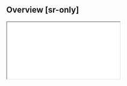 ## Overview [sr-only]
<ResizeZone width="100%" originX="center" showRuler>
    <IFrame src="/examples/responsive-gallery" height={360} />
</ResizeZone>
```html
<div class="grid-cols:2 grid-cols:3**@xs** grid-cols:4**@sm** grid-cols:5**@md** …">…</div>
```
The syntax in Master CSS allows for the conditional application of styles at different viewports, with up to [11 predefined viewport widths](/reference/screens) available.

This comprehensive coverage caters to the modern web layout scenario.
<Default />
To customize responsive breakpoints, see the [At](/reference/at#add-a-responsive-breakpoint) documentation.

## Development strategies
When it comes to designing and developing responsive web pages, [Mobile-first](#mobile-first) and [Desktop-first](#desktop-first) are two common development strategies. The decision between these two strategies depends on your project requirements, target audience, and operational decisions.

Also, we propose another flexible strategy － [Syntax-first](#syntax-first).

### Mobile-first
The Mobile-first development strategy is a design and development approach that initially focuses on designing and optimizing for smaller screen sizes, such as mobile phones and tablets, and then gradually expanding to larger screen sizes, including desktop computers.

For example, your company is launching a game primarily targeting mobile users with potential future releases for desktop users based on market response; adopting a mobile-first strategy would be ideal at this stage.

(i) In mobile-first, **styles not bound by viewports are considered to define the mobile UI.**
```html
<p class="font:24">
```
Gradually adjust the UI for larger viewports.

(wand) Increase the font size to `32/16rem` when the viewport width is larger than `1024px`.
```html
<p class="font:24 **font:32@md** …">
<!-- equals to -->
<p class="font:24 **font:32@>=md** …">
```
Generated CSS:
<Class2CSS>
    {['font:24', 'font:32@md']}
</Class2CSS>
- Paragraph font size is `24/16rem` in viewport `<1024px`
- Paragraph font size is `32/16rem` in viewport `>=1024px`

This relies on CSS precedence behavior to override mobile styles with new styles on larger viewports.

### Desktop-first
On the other hand, the Desktop-first development strategy initially prioritizes designing and optimizing for larger screen sizes, such as desktop computers, and then gradually scaling down to smaller screen sizes, like mobile phones and tablets.

For example, your company is launching a web drawing software primarily targeting designers with potential future releases for mobile users based on market response; adopting a desktop-first strategy would be ideal at this stage.

(i) In desktop-first, **styles not bound by viewports are considered to define the desktop UI.**
```html
<p class="font:32">
```
Gradually adjust the UI for smaller viewports.

(wand) Decrease the font size to `24/16rem` when the viewport width is less than `1024px`.
```html
<p class="font:32 **font:24@<md** …">
```
Generated CSS:
<Class2CSS>
    {['font:32', 'font:24@<md']}
</Class2CSS>
- Paragraph font size is `24/16rem` in viewport `<1024px`
- Paragraph font size is `32/16rem` in viewport `>=1024px`

This relies on CSS precedence behavior to override mobile styles with new styles on larger viewports.

### Syntax-first
Thanks to the syntactic flexibility of Master CSS, free yourself from the constraints of mobile-first or desktop-first, which not only gives you a better development experience but also makes you have less markup and less CSS output.

For example, set the background to white only on mobile.

(!) With mobile-first, it's necessary to revert to the original background on larger viewports.
```html
<div class="bg:white bg:transparent@md …">
```
(o) Add `mcss @<md` directly to restrict to small viewports.
```html
<div class="bg:white@<md …">
```

For example, set the background to white only on desktop.

(!) With desktop-first, it's necessary to revert to the original background on smaller viewports.
```html
<div class="bg:white bg:transparent@<md …">
```
(o) Add `mcss @md` directly to restrict to large viewports.
```html
<div class="bg:white@md …">
```

You don't need to waste energy sticking to a specific development strategy; use the most direct way to solve the current responsive layout.

---

## Using operators
### Viewport width is at least N
To apply styles above a certain viewport width, you can either use the `@N` or `@>=N` operators.
```html
<div class="hidden**@>=sm**">
```
Generated CSS:
<Class2CSS>
    {['hidden@>=sm']}
</Class2CSS>
(o) Alternative and recommended:
```html
<div class="hidden**@sm**">
```
Generated CSS:
<Class2CSS>
    {['hidden@sm']}
</Class2CSS>

### Viewport width exceeds N
To apply styles when a certain viewport width is exceeded, you can use the `>` operator.
```html
<div class="hidden**@>sm**">
```
Generated CSS:
<Class2CSS>
    {['hidden@>sm']}
</Class2CSS>

### Viewport width is at most N
To apply styles when less than or equal to a certain viewport width, use the `<=` operator.
```html
<div class="hidden**@<=sm**">
```
Generated CSS:
<Class2CSS>
    {['hidden@<=sm']}
</Class2CSS>

### Viewport width is less than N
To apply styles when less than a certain viewport width, use the `<` operator.
```html
<div class="hidden**@<sm**">
```
Generated CSS:
<Class2CSS>
    {['hidden@<sm']}
</Class2CSS>

### Within the viewport width range
To apply styles more flexibly, you can use the `&` logical operator along with the comparison operators `>`, `<`, `=`, `>=`, `<=`>.
```html
<div class="hidden**@sm&<md**">
```
Generated CSS:
<Class2CSS>
    {['hidden@sm&<md']}
</Class2CSS>
Occasionally, addressing glitches or layouts within a certain range of viewports can be helpful.